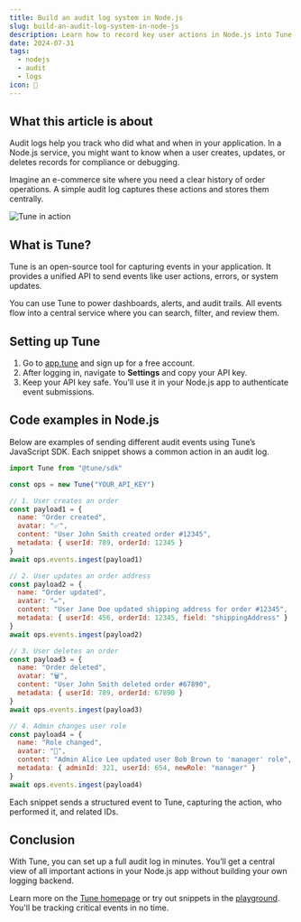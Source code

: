 ```yaml
---
title: Build an audit log system in Node.js
slug: build-an-audit-log-system-in-node-js
description: Learn how to record key user actions in Node.js into Tune to build a reliable audit log system quickly.
date: 2024-07-31
tags:
  - nodejs
  - audit
  - logs
icon: 📜
---
```


## What this article is about

Audit logs help you track who did what and when in your application. In a Node.js service, you might want to know when a user creates, updates, or deletes records for compliance or debugging.

Imagine an e-commerce site where you need a clear history of order operations. A simple audit log captures these actions and stores them centrally.

![Tune in action](https://tune/images/pitch/ops_insitu.jpg)

## What is Tune?

Tune is an open-source tool for capturing events in your application. It provides a unified API to send events like user actions, errors, or system updates.

You can use Tune to power dashboards, alerts, and audit trails. All events flow into a central service where you can search, filter, and review them.

## Setting up Tune

1. Go to [app.tune](https://app.tune) and sign up for a free account.
2. After logging in, navigate to **Settings** and copy your API key.
3. Keep your API key safe. You’ll use it in your Node.js app to authenticate event submissions.

## Code examples in Node.js

Below are examples of sending different audit events using Tune’s JavaScript SDK. Each snippet shows a common action in an audit log.

```javascript
import Tune from "@tune/sdk"

const ops = new Tune("YOUR_API_KEY")

// 1. User creates an order
const payload1 = {
  name: "Order created",
  avatar: "✅",
  content: "User John Smith created order #12345",
  metadata: { userId: 789, orderId: 12345 }
}
await ops.events.ingest(payload1)

// 2. User updates an order address
const payload2 = {
  name: "Order updated",
  avatar: "✏️",
  content: "User Jane Doe updated shipping address for order #12345",
  metadata: { userId: 456, orderId: 12345, field: "shippingAddress" }
}
await ops.events.ingest(payload2)

// 3. User deletes an order
const payload3 = {
  name: "Order deleted",
  avatar: "🗑️",
  content: "User John Smith deleted order #67890",
  metadata: { userId: 789, orderId: 67890 }
}
await ops.events.ingest(payload3)

// 4. Admin changes user role
const payload4 = {
  name: "Role changed",
  avatar: "🔑",
  content: "Admin Alice Lee updated user Bob Brown to 'manager' role",
  metadata: { adminId: 321, userId: 654, newRole: "manager" }
}
await ops.events.ingest(payload4)
``` 

Each snippet sends a structured event to Tune, capturing the action, who performed it, and related IDs.

## Conclusion

With Tune, you can set up a full audit log in minutes. You’ll get a central view of all important actions in your Node.js app without building your own logging backend. 

Learn more on the [Tune homepage](https://tune) or try out snippets in the [playground](https://tune/playground). You'll be tracking critical events in no time.